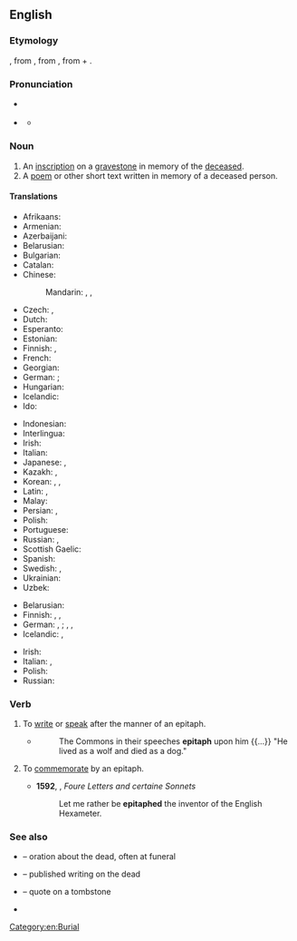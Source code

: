 {{also|Epitaph}}
==English==

===Etymology===
{{uder|en|fro|epitafe}}, from {{uder|en|la|epitaphium||eulogy}}, from {{uder|en|grc|ἐπιτάφιος||relating to a funeral}}, from {{m|grc|ἐπί||over}} + {{m|grc|τάφος||tomb}}.

===Pronunciation===
* {{a|UK}} {{IPA|en|/ˈɛp.ɪˌtɑːf/}}
* {{a|US}} {{IPA|en|/ˈɛp.ɪˌtæf/}}
** {{audio|en|en-us-epitaph.ogg|Audio (US)}}

===Noun===
{{en-noun}}

# An [[inscription]] on a [[gravestone]] in memory of the [[deceased]].
# A [[poem]] or other short text written in memory of a deceased person.

====Translations====
{{trans-top|inscription on a gravestone}}
* Afrikaans: {{t|af|epitaaf}}
* Armenian: {{t-needed|hy}}
* Azerbaijani: {{t|az|epitafiya}}
* Belarusian: {{t|be|эпітафія|f}}
* Bulgarian: {{t|bg|надгробен надпис|m}}
* Catalan: {{t|ca|epitafi|m}}
* Chinese:
*: Mandarin: {{t+|cmn|墓誌銘}}, {{t+|cmn|墓志铭|tr=mùzhìmíng}}, {{t+|cmn|碑文|tr=bēiwén}}
* Czech: {{t|cs|epitaf|m}}, {{t+|cs|náhrobní}} {{t+|cs|nápis|m}}
* Dutch: {{t+|nl|grafschrift|n}}
* Esperanto: {{t|eo|tomboskribo}}
* Estonian: {{t|et|hauakiri}}
* Finnish: {{t+|fi|hautakirjoitus}}, {{t|fi|epitafi}}
* French: {{t+|fr|épitaphe|f}}
* Georgian: {{t|ka|ეპიტაფია}}
* German: {{t+|de|Grabinschrift|f}}; {{q|rare, elevated}} {{t+|de|Epitaph|n}}
* Hungarian: {{t+|hu|sírfelirat}}
* Icelandic: {{t+|is|grafskrift|f}}
* Ido: {{t+|io|epitafo}}
{{trans-mid}}
* Indonesian: {{t+|id|epitaf}}
* Interlingua: {{t|ia|epitaphio}}
* Irish: {{t|ga|feartlaoi|f}}
* Italian: {{t+|it|epitaffio|m}}
* Japanese: {{t|ja|エピタフ|tr=epitafu}}, {{t+|ja|墓碑銘|tr=ぼひめい, bohimei}}
* Kazakh: {{t|kk|құлпытастағы жазу}}, {{t|kk|эпитафия}}
* Korean: {{t+|ko|묘지명(墓誌銘)}}, {{t+|ko|묘비명(墓碑銘)}}, {{t|ko|에피타프}}
* Latin: {{t|la|titulus|m}}, {{t|la|epitaphium|n}}
* Malay: {{t|ms|epitaf}}
* Persian: {{t|fa|مزارنوشته|tr=mazârnevešte}}, {{t|fa|گورنوشته}}
* Polish: {{t+|pl|epitafium|n}}
* Portuguese: {{t+|pt|epitáfio|m}}
* Russian: {{t+|ru|эпита́фия|f}}, {{t|ru|надгро́бная на́дпись|f}}
* Scottish Gaelic: {{t|gd|leac-sgrìobhadh|m}}
* Spanish: {{t+|es|epitafio|m}}
* Swedish: {{t+|sv|epitafium|n}}, {{t+|sv|epitaf|n}}
* Ukrainian: {{t-needed|uk}}
* Uzbek: {{t|uz|epitafiya}}
{{trans-bottom}}

{{trans-top|commemorative poem or other text}}
* Belarusian: {{t|be|эпітафія|f}}
* Finnish: {{t+|fi|muistokirjoitus}}, {{t|fi|muistoruno}}, {{t|fi|epitafi}}
* German: {{q|in prose}} {{t+|de|Nachruf}}, {{t|de|Gedenkschrift|f}}; {{q|in verse}} {{t+|de|Elegie|f}}, {{t|de|Gedenkgedicht|n}}, {{t|de|Trauergedicht|n}}
* Icelandic: {{t+|is|eftirmæli|n}}, {{qualifier|an obituary}} {{t+|is|minningargrein|f}}
{{trans-mid}}
* Irish: {{t|ga|feartlaoi|f}}
* Italian: {{t+|it|epitaffio|m}}, {{t|it|discorso funebre|m}}
* Polish: {{t+|pl|epitafium|n}}
* Russian: {{t+|ru|эпита́фия|f}}
{{trans-bottom}}

===Verb===
{{en-verb}}

# {{lb|en|intransitive}} To [[write]] or [[speak]] after the manner of an epitaph.
#* {{RQ:Joseph Hall Heaven upon Earth}}
#*: The Commons in their speeches '''epitaph''' upon him {{...}} "He lived as a wolf and died as a dog."
# {{lb|en|transitive}} To [[commemorate]] by an epitaph.
#* '''1592''', {{w|Gabriel Harvey}}, ''Foure Letters and certaine Sonnets''
#*: Let me rather be '''epitaphed''' the inventor of the English Hexameter.

===See also===
* {{l|en|eulogy}} – oration about the dead, often at funeral
* {{l|en|obituary}} – published writing on the dead
* {{l|en|epigraph}} – quote on a tombstone
* {{l|en|hic jacet}}

[[Category:en:Burial]]
{{C|en|Poetry}}